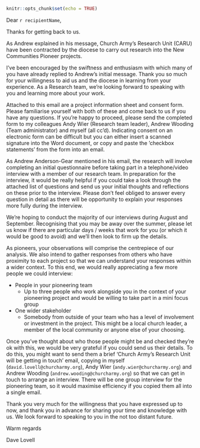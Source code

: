 
```r
knitr::opts_chunk$set(echo = TRUE)
```

Dear `r recipientName`,

Thanks for getting back to us.

As Andrew explained in his message, Church Army’s Research Unit (CARU) have been contracted by the diocese to carry out research into the New Communities Pioneer projects. 

I’ve been encouraged by the swiftness and enthusiasm with which many of you have already replied to Andrew’s initial message. Thank you so much for your willingness to aid us and the diocese in learning from your experience. As a Research team, we’re looking forward to speaking with you and learning more about your work.

Attached to this email are a project information sheet and consent form. Please familiarise yourself with both of these and come back to us if you have any questions. If you’re happy to proceed, please send the completed form to my colleagues Andy Wier (Research team leader), Andrew Wooding (Team administrator) and myself (all cc’d). Indicating consent on an electronic form can be difficult but you can either insert a scanned signature into the Word document, or copy and paste the ’checkbox statements’ from the form into an email.

As Andrew Anderson-Gear mentioned in his email, the research will involve completing an initial questionnaire before taking part in a telephone/video interview with a member of our research team. In preparation for the interview, it would be really helpful if you could take a look through the attached list of questions and send us your initial thoughts and reflections on these prior to the interview. Please don’t feel obliged to answer every question in detail as there will be opportunity to explain your responses more fully during the interview.

We’re hoping to conduct the majority of our interviews during August and September. Recognising that you may be away over the summer, please let us know if there are particular days / weeks that work for you (or which it would be good to avoid) and we’ll then look to firm up the details.

As pioneers, your observations will comprise the centrepiece of our analysis. We also intend to gather responses from others who have proximity to each project so that we can understand your responses within a wider context. To this end, we would really appreciating a few more people we could interview:

* People in your pioneering team
  * Up to three people who work alongside you in the context of your pioneering project and would be willing to take part in a mini focus group
* One wider stakeholder
  * Somebody from outside of your team who has a level of involvement or investment in the project. This might be a local church leader, a member of the local community or anyone else of your choosing. 
                
Once you’ve thought about who those people might be and checked they’re ok with this, we would be very grateful if you could send us their details. To do this, you might want to send them a brief ‘Church Army’s Research Unit will be getting in touch’ email, copying in myself (`david.lovell@churcharmy.org`), Andy Wier (`andy.wier@churcharmy.org`) and Andrew Wooding (`andrew.wooding@churcharmy.org`) so that we can get in touch to arrange an interview. There will be one group interview for the pioneering team, so it would maximise efficiency if you copied them all into a single email. 

Thank you very much for the willingness that you have expressed up to now, and thank you in advance for sharing your time and knowledge with us. We look forward to speaking to you in the not too distant future. 

Warm regards

Dave Lovell

